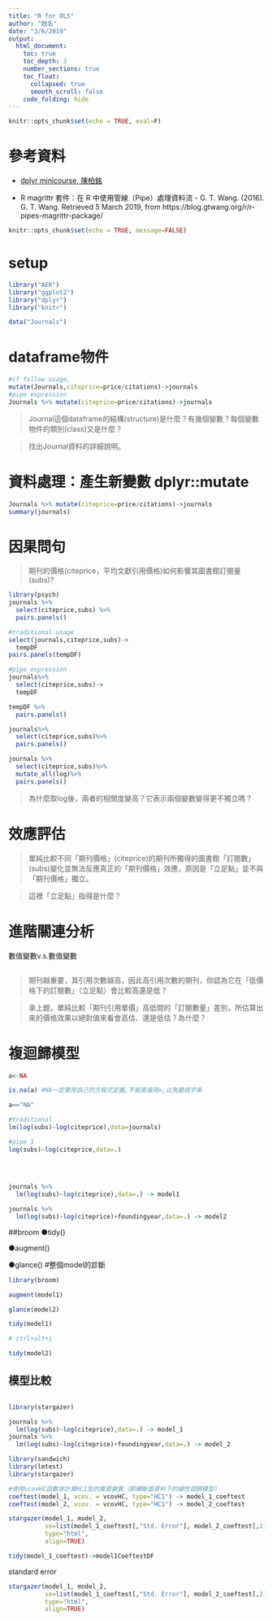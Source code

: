 ```yaml
---
title: "R for OLS"
author: "姓名"
date: "3/6/2019"
output: 
  html_document: 
    toc: true
    toc_depth: 3
    number_sections: true
    toc_float:
      collapsed: true
      smooth_scroll: false
    code_folding: hide
---
```


```r
knitr::opts_chunk$set(echo = TRUE, eval=F)
```

# 參考資料

  * [dplyr minicourse, 陳柏銘](https://bookdown.org/PoMingChen/Dplyr_minicourse/)
  
  * R magrittr 套件：在 R 中使用管線（Pipe）處理資料流 - G. T. Wang. (2016). G. T. Wang. Retrieved 5 March 2019, from https://blog.gtwang.org/r/r-pipes-magrittr-package/

```r
knitr::opts_chunk$set(echo = TRUE, message=FALSE)
```


# setup

```r
library("AER")
library("ggplot2")
library("dplyr")
library("knitr")
```


```r

data("Journals")
```
# dataframe物件


```r
#if follow usage,
mutate(Journals,citeprice=price/citations)->journals
#pipe expression
Journals %>% mutate(citeprice=price/citations)->journals

```


> Journal這個dataframe的結構(structure)是什麼？有幾個變數？每個變數物件的類別(class)又是什麼？

> 找出Journal資料的詳細說明。


# 資料處理：產生新變數 dplyr::mutate

```r
Journals %>% mutate(citeprice=price/citations)->journals
summary(journals)

```

# 因果問句

> 期刊的價格(citeprice，平均文獻引用價格)如何影響其圖書館訂閱量(subs)? 

```r
library(psych)
journals %>%
  select(citeprice,subs) %>%
  pairs.panels()
```
```r
#traditional usage
select(journals,citeprice,subs)->
  tempDF
pairs.panels(tempDF)
```

```R
#pipe expression
journals%>%
  select(citeprice,subs)->
  tempDF 

tempDF %>%
  pairs.panels()

```

```R
journals%>%
  select(citeprice,subs)%>%
  pairs.panels()
```

```r

journals %>%
  select(citeprice,subs)%>%
  mutate_all(log)%>%
  pairs.panels()

```

> 為什麼取log後，兩者的相關度變高？它表示兩個變數變得更不獨立嗎？

# 效應評估

> 單純比較不同「期刊價格」(citeprice)的期刊所獨得的圖書館「訂閱數」(subs)變化並無法反應真正的「期刊價格」效應，原因是「立足點」並不與「期刊價格」獨立。

> 這裡「立足點」指得是什麼？


# 進階關連分析

數值變數v.s.數值變數

```r


```

> 期刊越重要，其引用次數越高，因此高引用次數的期刊，你認為它在「低價格下的訂閱數」（立足點）會比較高還是低？

> 承上題，單純比較「期刊引用單價」高低間的「訂閱數量」差別，所估算出來的價格效果以絕對值來看會高估、還是低估？為什麼？

# 複迴歸模型

```r
a<-NA

```

```R
is.na(a) #NA一定要用自己的方程式定義,不能直接用=,以免變成字串

a=="NA"
```
```r
#traditional
lm(log(subs)~log(citeprice),data=journals)

#pipe 1
log(subs)~log(citeprice,data=.)
 
     
     
```


```r
journals %>% 
  lm(log(subs)~log(citeprice),data=.) -> model1

journals %>%
  lm(log(subs)~log(citeprice)+foundingyear,data=.) -> model2

```

##broom
●tidy()

●augment()

●glance()
#整個model的診斷
```r
library(broom)
```

```r
augment(model1)
```

```r
glance(model2)
```

```r
tidy(model1)
```
```r
# ctrl+alt+i
```

```r

tidy(model2)
```




## 模型比較

```r

```

```r
library(stargazer)
```



```r
journals %>% 
  lm(log(subs)~log(citeprice),data=.) -> model_1
journals %>%
  lm(log(subs)~log(citeprice)+foundingyear,data=.) -> model_2

library(sandwich)
library(lmtest)
library(stargazer)

#使用vcovHC函數來計算HC1型的異質變異（即橫斷面資料下的線性迴歸模型）
coeftest(model_1, vcov. = vcovHC, type="HC1") -> model_1_coeftest
coeftest(model_2, vcov. = vcovHC, type="HC1") -> model_2_coeftest

stargazer(model_1, model_2, 
          se=list(model_1_coeftest[,"Std. Error"], model_2_coeftest[,2]),
          type="html",
          align=TRUE)
```

```r
tidy(model_1_coeftest)->model1CoeftestDF
```

standard error
```r
stargazer(model_1, model_2, 
          se=list(model_1_coeftest[,"Std. Error"], model_2_coeftest[,2]),
          type="html",
          align=TRUE)

```





